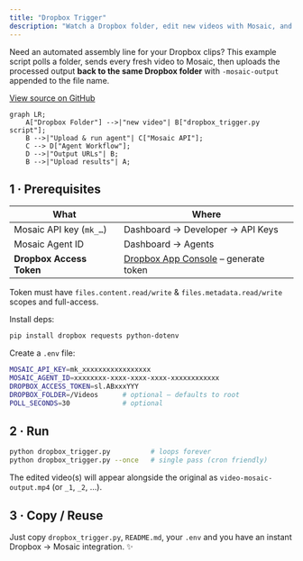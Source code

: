```yaml
---
title: "Dropbox Trigger"
description: "Watch a Dropbox folder, edit new videos with Mosaic, and write the results back to Dropbox."
---
```


Need an automated assembly line for your Dropbox clips? This example script polls a folder, sends every fresh video to Mosaic, then uploads the processed output **back to the same Dropbox folder** with `-mosaic-output` appended to the file name.

[View source on GitHub](https://github.com/mosaic-ai-labs/api-examples/tree/main/dropbox-trigger)

```mermaid
graph LR;
    A["Dropbox Folder"] -->|"new video"| B["dropbox_trigger.py script"];
    B -->|"Upload & run agent"| C["Mosaic API"];
    C --> D["Agent Workflow"];
    D -->|"Output URLs"| B;
    B -->|"Upload results"| A;
```

## 1 · Prerequisites

| What | Where |
|------|-------|
| Mosaic API key (`mk_…`) | Dashboard → Developer → API Keys |
| Mosaic Agent ID | Dashboard → Agents |
| **Dropbox Access Token** | [Dropbox App Console](https://www.dropbox.com/developers/apps) – generate token |

Token must have `files.content.read/write` & `files.metadata.read/write` scopes and full-access.

Install deps:
```bash
pip install dropbox requests python-dotenv
```

Create a `.env` file:
```bash
MOSAIC_API_KEY=mk_xxxxxxxxxxxxxxxxx
MOSAIC_AGENT_ID=xxxxxxxx-xxxx-xxxx-xxxx-xxxxxxxxxxxx
DROPBOX_ACCESS_TOKEN=sl.ABxxxYYY
DROPBOX_FOLDER=/Videos      # optional – defaults to root
POLL_SECONDS=30             # optional
```

## 2 · Run
```bash
python dropbox_trigger.py          # loops forever
python dropbox_trigger.py --once   # single pass (cron friendly)
```

The edited video(s) will appear alongside the original as `video-mosaic-output.mp4` (or `_1`, `_2`, …).

## 3 · Copy / Reuse

Just copy `dropbox_trigger.py`, `README.md`, your `.env` and you have an instant Dropbox → Mosaic integration. ✨ 